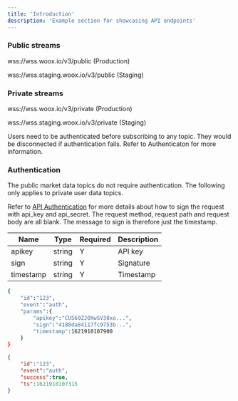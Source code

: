 ```yaml
---
title: 'Introduction'
description: 'Example section for showcasing API endpoints'
---
```


### Public streams
wss://wss.woox.io/v3/public (Production)

wss://wss.staging.woox.io/v3/public (Staging)

### Private streams
wss://wss.woox.io/v3/private (Production)

wss://wss.staging.woox.io/v3/private (Staging)

Users need to be authenticated before subscribing to any topic. They would be disconnected if authentication fails. Refer to Authenticaton for more information.

### Authentication
The public market data topics do not require authentication.  The following only applies to private user data topics.

Refer to [API Authentication](/api-reference/authentication)  for more details about how to sign the request with api_key and api_secret.  The request method, request path and request body are all blank.  The message to sign is therefore just the timestamp.

| Name  | Type   | Required | Description |
|-------|--------|----------|-------------|
| apikey | string | Y        | API key   |
| sign | string   | Y        | Signature   |
| timestamp | string | Y        | Timestamp   |

<RequestExample>

```bash
{
    "id":"123",
    "event":"auth",
    "params":{
        "apikey":"CUS69ZJOXwSV38xo...",
        "sign":"4180da84117fc9753b...",
        "timestamp":1621910107900
    }
}
```

</RequestExample>



<ResponseExample>

```json Response
{
    "id":"123",
    "event":"auth",
    "success":true,
    "ts":1621910107315
}
```

</ResponseExample>





